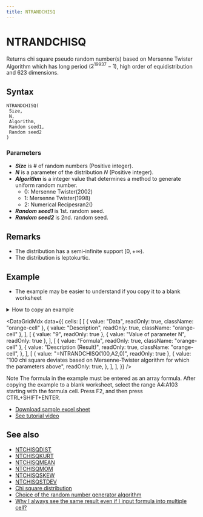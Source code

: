 ```yaml
---
title: NTRANDCHISQ
---
```



# NTRANDCHISQ

Returns chi square pseudo random number(s) based on Mersenne Twister Algorithm which has long period ($2^{19937}-1$), high order of equidistribution and 623 dimensions.

## Syntax

```excel
NTRANDCHISQ(
 Size,
 N,
 Algorithm,
 Random seed1,
 Random seed2
)
```

### Parameters

- **_Size_** is # of random numbers (Positive integer).
- **_N_** is a parameter of the distribution $N$ (Positive integer).
- **_Algorithm_** is a integer value that determines a method to generate uniform random number.
  - 0: Mersenne Twister(2002)
  - 1: Mersenne Twister(1998)
  - 2: Numerical Recipesran2()
- **_Random seed1_** is 1st. random seed.
- **_Random seed2_** is 2nd. random seed.

## Remarks

- The distribution has a semi-infinite support $[0,+\infty)$.
- The distribution is leptokurtic.

## Example

- The example may be easier to understand if you copy it to a blank worksheet

<details>
  <summary>How to copy an example</summary>

1.  Create a blank workbook or worksheet.
2.  Select the example in the Help topic.

    **Note**  Do not select the row or column headers.

    ![Selecting an example from Help](./../../../assets/functions/HowToCopy.png)

    Selecting an example from Help

3.  Press CTRL+C.
4.  In the worksheet, select cell A1, and press CTRL+V.
5.  To switch between viewing the results and viewing the formulas that return the results, press CTRL+` (grave accent), or on the **Tools** menu, point to **Formula Auditing**, and then click **Formula Auditing Mode**.

</details>

<DataGridMdx
  data={{
    cells: [
      [
        { value: "Data", readOnly: true, className: "orange-cell" },
        { value: "Description", readOnly: true, className: "orange-cell" },
      ],
      [
        { value: "9", readOnly: true },
        { value: "Value of parameter N", readOnly: true },
      ],
      [
        { value: "Formula", readOnly: true, className: "orange-cell" },
        {
          value: "Description (Result)",
          readOnly: true,
          className: "orange-cell",
        },
      ],
      [
        { value: "=NTRANDCHISQ(100,A2,0)", readOnly: true },
        {
          value:
            "100 chi square deviates based on Mersenne-Twister algorithm for which the parameters above",
          readOnly: true,
        },
      ],
    ],
  }}
/>

Note The formula in the example must be entered as an array formula. After copying the example to a blank worksheet, select the range A4:A103 starting with the formula cell. Press F2, and then press CTRL+SHIFT+ENTER.

- [Download sample excel sheet](https://www.ntrand.com/files/NtRand1.zip)
- [See tutorial video](https://www.ntrand.com/files/SingleRandom_Demo.swf)

## See also

- [NTCHISQDIST](../../02-distribution-functions/017-ntchisqdist.mdx)
- [NTCHISQKURT](../../02-distribution-functions/019-ntchisqkurt.mdx)
- [NTCHISQMEAN](../../02-distribution-functions/020-ntchisqmean.mdx)
- [NTCHISQMOM](../../02-distribution-functions/021-ntchisqmom.mdx)
- [NTCHISQSKEW](../../02-distribution-functions/022-ntchisqskew.mdx)
- [NTCHISQSTDEV](../../02-distribution-functions/023-ntchisqstdev.mdx)
- [Chi square distribution](../../../05-gallery-of-distributions/chi-square-distribution.mdx)
- [Choice of the random number generator algorithm](/docs/glossary#choice-of-the-random-number-generator-algorithm)
- [Why I always see the same result even if I input formula into multiple cell?](https://www.ntrand.com/faq/#local_CtrlShiftEnter)
